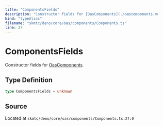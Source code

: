 ```yaml
---
title: "ComponentsFields"
description: "Constructor fields for [OasComponents](./oascomponents.mdx)."
kind: "typeAlias"
filename: "skmtc/deno/core/oas/components/Components.ts"
line: 27
---
```


# ComponentsFields

Constructor fields for [OasComponents](./oascomponents.mdx).

## Type Definition

```typescript
type ComponentsFields = unknown
```

## Source

Located at `skmtc/deno/core/oas/components/Components.ts:27:0`
